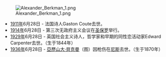 [[Image:Alexander_Berkman_1.png|right]]
*[[1911年|1911年]]6月28日 - 法国诗人Gaston Coute去世。
*[[1914年|1914年]]6月28日 - 第三次无政府主义会议在[[圣保罗_(巴西)|圣保罗]]举行。
*[[1929年|1929年]]6月28日 - 英国社会主义诗人，哲学家和早期的同性恋活动家Edward Carpenter去世。（生于1844年）
*[[1936年|1936年]]6月28日 - [[亞歷山大·貝克曼|亞歷山大·貝克曼]]（图）因枪伤在[[尼斯|尼斯]]去世。（生于1870年）